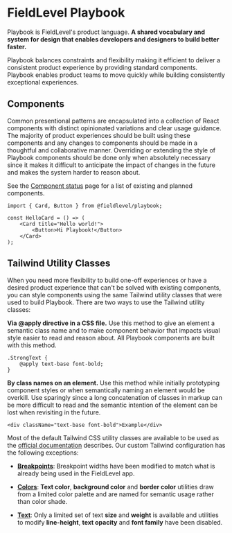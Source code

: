 
<Meta title={TitleWithVersion} />

# FieldLevel Playbook

Playbook is FieldLevel's product language. **A shared vocabulary and system for design that enables developers and designers
to build better faster.**

Playbook balances constraints and flexibility making it efficient to deliver a consistent product experience by providing standard components. Playbook enables product teams to move quickly while building consistently exceptional experiences.

## Components

Common presentional patterns are encapsulated into a collection of React components with distinct opinionated variations and
clear usage guidance. The majority of product experiences should be built using these components and any changes to components
should be made in a thoughtful and collaborative manner. Overriding or extending the style of Playbook components should be done
only when absolutely necessary since it makes it difficult to anticipate the impact of changes in the future and makes the system
harder to reason about.

See the [Component status](/docs/status--page) page for a list of existing and planned components.

```
import { Card, Button } from @fieldlevel/playbook;

const HelloCard = () => (
    <Card title="Hello world!">
        <Button>Hi Playbook!</Button>
    </Card>
);
```

## Tailwind Utility Classes

When you need more flexibility to build one-off experiences or have a desired product experience that can't be solved with existing
components, you can style components using the same Tailwind utility classes that were used to build Playbook. There are two ways to
use the Tailwind utility classes:

**Via @apply directive in a CSS file.** Use this method to give an element a semantic class name and to make component behavior that
impacts visual style easier to read and reason about. All Playbook components are built with this method.

```
.StrongText {
    @apply text-base font-bold;
}
```

**By class names on an element.** Use this method while initially prototyping component styles or when semantically naming
an element would be overkill. Use sparingly since a long concatenation of classes in markup can be more difficult to read
and the semantic intention of the element can be lost when revisiting in the future.

```
<div className="text-base font-bold">Example</div>
```

Most of the default Tailwind CSS utility classes are available to be used as the [official documentation](https://tailwindcss.com/docs)
describes. Our custom Tailwind configuration has the following exceptions:

-   **[Breakpoints](/docs/css-utilities-breakpoints--page)**: Breakpoint widths have been modified to match what is already being
    used in the FieldLevel app.

-   **[Colors](/docs/css-utilities-colors--page)**: **Text color**, **background color** and **border color** utilities draw from
    a limited color palette and are named for semantic usage rather than color shade.

-   **[Text](/docs/css-utilities-text--page)**: Only a limited set of text **size** and **weight** is available and
    utilities to modify **line-height**, **text opacity** and **font family** have been disabled.
